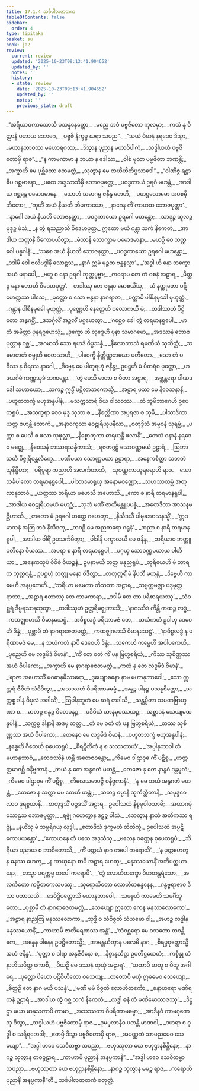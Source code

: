 ```yaml
---
title: 17.1.4 သင်္ခပါလဇာတက
tableOfContents: false
sidebar:
  order: 4
type: tipitaka
basket: su
book: ja2
review:
  current: review
  updated: '2025-10-23T09:13:41.904652'
  updated_by: ''
  notes: ''
  history:
  - state: review
    date: '2025-10-23T09:13:41.904652'
    updated_by: ''
    notes: ''
    previous_state: draft
---
```



<ReviewStatus review={frontmatter.review} showDetails={true} />

<HypothesisAnnotation frontmatter={frontmatter} />

<DynamicBreadcrumb />

<Division number="143" book="ja2" e="ch" v="23" p="16">

<Paragraph number="147" type="verses" book="ja2">
_“အရိယာဝကာသောသိ ပသန္နနေတ္တော,_  
_မညေ ဘဝံ ပဗ္ဗဇိတော ကုလမှာ;_  
_ကထံ နု ဝိတ္တာနိ ပဟာယ ဘောဂေ,_  
_ပဗ္ဗဇိ နိက္ခမ္မ ဃရာ သပည”._  

</Paragraph>

</Division>
<Division number="144" book="ja2" e="ch" v="23" p="17">

<Paragraph number="148" type="verses" book="ja2">
_“သယံ ဝိမာနံ နရဒေဝ ဒိသွာ,_  
_မဟာနုဘာဝဿ မဟောရဂဿ;_  
_ဒိသွာန ပုညာန မဟာဝိပါကံ,_  
_သဒ္ဓါယဟံ ပဗ္ဗဇိတောမှိ ရာဇ”._  

</Paragraph>

</Division>
<Division number="145" book="ja2" e="ch" v="23" p="17">

<Paragraph number="149" type="verses" book="ja2">
_“န ကာမကာမာ န ဘယာ န ဒေါသာ,_  
_ဝါစံ မုသာ ပဗ္ဗဇိတာ ဘဏန္တိ;_  
_အက္ခာဟိ မေ ပုစ္ဆိတော ဧတမတ္ထံ,_  
_သုတွာန မေ ဇာယိဟိတိပ္ပသာဒေါ”._  

</Paragraph>

</Division>
<Division number="146" book="ja2" e="ch" v="23" p="17">

<Paragraph number="150" type="verses" book="ja2">
_“ဝါဏိဇ္ဇ ရဋ္ဌာဓိပ ဂစ္ဆမာနော,_  
_ပထေ အဒ္ဒသာသိမှိ ဘောဇပုတ္တေ;_  
_ပဝဒ္ဓကာယံ ဥရဂံ မဟန္တံ,_  
_အာဒါယ ဂစ္ဆန္တေ ပမောဒမာနေ._  

</Paragraph>

</Division>
<Division number="147" book="ja2" e="ch" v="23" p="17">

<Paragraph number="151" type="verses" book="ja2">
_သောဟံ သမာဂမ္မ ဇနိန္ဒ တေဟိ,_  
_ပဟဋ္ဌလောမော အဝစမှိ ဘီတော;_  
_‘ကုဟိံ အယံ နီယတိ ဘီမကာယော,_  
_နာဂေန ကိံ ကာဟထ ဘောဇပုတ္တာ’._  

</Paragraph>

</Division>
<Division number="148" book="ja2" e="ch" v="23" p="17">

<Paragraph number="152" type="verses" book="ja2">
_‘နာဂေါ အယံ နီယတိ ဘောဇနတ္ထာ,_  
_ပဝဒ္ဓကာယော ဥရဂေါ မဟန္တော;_  
_သာဒုဉ္စ ထူလဉ္စ မုဒုဉ္စ မံသံ,_  
_န တွံ ရသညာသိ ဝိဒေဟပုတ္တ._  

</Paragraph>

</Division>
<Division number="149" book="ja2" e="ch" v="23" p="17">

<Paragraph number="153" type="verses" book="ja2">
ဣတော မယံ ဂန္တွာ သကံ နိကေတံ,_  
_အာဒါယ သတ္ထာနိ ဝိကောပယိတွာ;_  
_မံသာနိ ဘောက္ခာမ ပမောဒမာနာ,_  
_မယဉှိ ဝေ သတ္တဝေါ ပန္နဂါနံ’._  

</Paragraph>

</Division>
<Division number="150" book="ja2" e="ch" v="23" p="17">

<Paragraph number="154" type="verses" book="ja2">
_‘သစေ အယံ နီယတိ ဘောဇနတ္ထာ,_  
_ပဝဒ္ဓကာယော ဥရဂေါ မဟန္တော;_  
_ဒဒါမိ ဝေါ ဗလိဗဒ္ဒါနိ သောဠသ,_  
_နာဂံ ဣမံ မုဉ္စထ ဗန္ဓနသ္မာ’._  

</Paragraph>

</Division>
<Division number="151" book="ja2" e="ch" v="23" p="18">

<Paragraph number="155" type="verses" book="ja2">
_‘အဒ္ဓါ ဟိ နော ဘက္ခော အယံ မနာပေါ,_  
_ဗဟူ စ နော ဥရဂါ ဘုတ္တပုဗ္ဗာ;_  
_ကရောမ တေ တံ ဝစနံ အဠာရ,_  
_မိတ္တဉ္စ နော ဟောဟိ ဝိဒေဟပုတ္တ’._  

</Paragraph>

</Division>
<Division number="152" book="ja2" e="ch" v="23" p="18">

<Paragraph number="156" type="verses" book="ja2">
_တဒါဿု တေ ဗန္ဓနာ မောစယိံသု,_  
_ယံ နတ္ထုတော ပဋိမောက္ကဿ ပါသေ;_  
_မုတ္တော စ သော ဗန္ဓနာ နာဂရာဇာ,_  
_ပက္ကာမိ ပါစီနမုခေါ မုဟုတ္တံ._  

</Paragraph>

</Division>
<Division number="153" book="ja2" e="ch" v="23" p="18">

<Paragraph number="157" type="verses" book="ja2">
_ဂန္တွာန ပါစီနမုခေါ မုဟုတ္တံ,_  
_ပုဏ္ဏေဟိ နေတ္တေဟိ ပလောကယီ မံ;_  
_တဒါဿဟံ ပိဋ္ဌိတော အနွဂစ္ဆိံ,_  
_ဒသင်္ဂုလိံ အဉ္ဇလိံ ပဂ္ဂဟေတွာ._  

</Paragraph>

</Division>
<Division number="154" book="ja2" e="ch" v="23" p="18">

<Paragraph number="158" type="verses" book="ja2">
_‘ဂစ္ဆေဝ ခေါ တွံ တရမာနရူပေါ,_  
_မာ တံ အမိတ္တာ ပုနရဂ္ဂဟေသုံ;_  
_ဒုက္ခော ဟိ လုဒ္ဒေဟိ ပုနာ သမာဂမော,_  
_အဒဿနံ ဘောဇပုတ္တာန ဂစ္ဆ’._  

</Paragraph>

</Division>
<Division number="155" book="ja2" e="ch" v="23" p="18">

<Paragraph number="159" type="verses" book="ja2">
_အဂမာသိ သော ရဟဒံ ဝိပ္ပသန္နံ,_  
_နီလောဘာသံ ရမဏီယံ သုတိတ္ထံ;_  
_သမောတတံ ဇမ္ဗုဟိ ဝေတသာဟိ,_  
_ပါဝေက္ခိ နိတ္တိဏ္ဏဘယော ပတီတော._  

</Paragraph>

</Division>
<Division number="156" book="ja2" e="ch" v="23" p="18">

<Paragraph number="160" type="verses" book="ja2">
_သော တံ ပဝိဿ န စိရဿ နာဂေါ,_  
_ဒိဗ္ဗေန မေ ပါတုရဟုံ ဇနိန္ဒ;_  
ဥပဋ္ဌဟီ မံ ပိတရံဝ ပုတ္တော,_  
_ဟဒယင်္ဂမံ ကဏ္ဏသုခံ ဘဏန္တော._  

</Paragraph>

</Division>
<Division number="157" book="ja2" e="ch" v="23" p="19">

<Paragraph number="161" type="verses" book="ja2">
_‘တွံ မေသိ မာတာ စ ပိတာ အဠာရ,_  
_အဗ္ဘန္တရော ပါဏဒဒေါ သဟာယော;_  
_သကဉ္စ ဣဒ္ဓိံ ပဋိလာဘကောသ္မိ,_  
_အဠာရ ပဿ မေ နိဝေသနာနိ;_  
_ပဟူတဘက္ခံ ဗဟုအန္နပါနံ,_  
_မသက္ကသာရံ ဝိယ ဝါသဝဿ._  

</Paragraph>

</Division>
<Division number="158" book="ja2" e="ch" v="23" p="19">

<Paragraph number="162" type="verses" book="ja2">
_တံ ဘူမိဘာဂေဟိ ဥပေတရူပံ,_  
_အသက္ခရာ စေဝ မုဒူ သုဘာ စ;_  
_နီစတ္တိဏာ အပ္ပရဇာ စ ဘူမိ,_  
_ပါသာဒိကာ ယတ္ထ ဇဟန္တိ သောကံ._  

</Paragraph>

</Division>
<Division number="159" book="ja2" e="ch" v="23" p="19">

<Paragraph number="163" type="verses" book="ja2">
_အနာဝကုလာ ဝေဠုရိယူပနီလာ,_  
_စတုဒ္ဒိသံ အမ္ဗဝနံ သုရမ္မံ;_  
_ပက္ကာ စ ပေသီ စ ဖလာ သုဖုလ္လာ,_  
_နိစ္စောတုကာ ဓာရယန္တီ ဖလာနိ’._  

</Paragraph>

</Division>
<Division number="160" book="ja2" e="ch" v="23" p="19">

<Paragraph number="164" type="verses" book="ja2">
_တေသံ ဝနာနံ နရဒေဝ မဇ္ဈေ,_  
_နိဝေသနံ ဘဿရသန္နိကာသံ;_  
_ရဇတဂ္ဂဠံ သောဝဏ္ဏမယံ ဥဠာရံ,_  
_ဩဘာသတီ ဝိဇ္ဇုရိဝန္တလိက္ခေ._  

</Paragraph>

</Division>
<Division number="161" book="ja2" e="ch" v="23" p="19">

<Paragraph number="165" type="verses" book="ja2">
_မဏီမယာ သောဏ္ဏမယာ ဥဠာရာ,_  
_အနေကစိတ္တာ သတတံ သုနိမ္မိတာ;_  
_ပရိပူရာ ကညာဟိ အလင်္ကတာဘိ,_  
_သုဝဏ္ဏကာယူရဓရာဟိ ရာဇ._  

</Paragraph>

</Division>
<Division number="162" book="ja2" e="ch" v="23" p="19">

<Paragraph number="166" type="verses" book="ja2">
_သော သင်္ခပါလော တရမာနရူပေါ,_  
_ပါသာဒမာရုယှ အနောမဝဏ္ဏော;_  
_သဟဿထမ္ဘံ အတုလာနုဘာဝံ,_  
_ယတ္ထဿ ဘရိယာ မဟေသီ အဟောသိ._  

</Paragraph>

</Division>
<Division number="163" book="ja2" e="ch" v="23" p="20">

<Paragraph number="167" type="verses" book="ja2">
_ဧကာ စ နာရီ တရမာနရူပါ,_  
_အာဒါယ ဝေဠုရိယမယံ မဟဂ္ဃံ;_  
_သုဘံ မဏိံ ဇာတိမန္တူပပန္နံ,_  
_အစောဒိတာ အာသနမဗ္ဘိဟာသိ._  

</Paragraph>

</Division>
<Division number="164" book="ja2" e="ch" v="23" p="20">

<Paragraph number="168" type="verses" book="ja2">
_တတော မံ ဥရဂေါ ဟတ္ထေ ဂဟေတွာ,_  
_နိသီဒယီ ပါမုခအာသနသ္မိံ;_  
_‘ဣဒမာသနံ အတြ ဘဝံ နိသီဒတု,_  
_ဘဝဉှိ မေ အညတရော ဂရူနံ’._  

</Paragraph>

</Division>
<Division number="165" book="ja2" e="ch" v="23" p="20">

<Paragraph number="169" type="verses" book="ja2">
_အညာ စ နာရီ တရမာနရူပါ,_  
_အာဒါယ ဝါရိံ ဥပသင်္ကမိတွာ;_  
_ပါဒါနိ ပက္ခာလယီ မေ ဇနိန္ဒ,_  
_ဘရိယာဝ ဘတ္တူ ပတိနော ပိယဿ._  

</Paragraph>

</Division>
<Division number="166" book="ja2" e="ch" v="23" p="20">

<Paragraph number="170" type="verses" book="ja2">
_အပရာ စ နာရီ တရမာနရူပါ,_  
_ပဂ္ဂယှ သောဝဏ္ဏမယာယ ပါတိယာ;_  
_အနေကသူပံ ဝိဝိဓံ ဝိယဉ္ဇနံ,_  
ဥပနာမယီ ဘတ္တ မနုညရူပံ._  

</Paragraph>

</Division>
<Division number="167" book="ja2" e="ch" v="23" p="20">

<Paragraph number="171" type="verses" book="ja2">
_တုရိယေဟိ မံ ဘာရတ ဘုတ္တဝန္တံ,_  
ဥပဋ္ဌဟုံ ဘတ္တု မနော ဝိဒိတွာ;_  
_တတုတ္တရိံ မံ နိပတီ မဟန္တံ,_  
_ဒိဗ္ဗေဟိ ကာမေဟိ အနပ္ပကေဟိ._  

</Paragraph>

</Division>
<Division number="168" book="ja2" e="ch" v="23" p="20">

<Paragraph number="172" type="verses" book="ja2">
_‘ဘရိယာ မမေတာ တိသတာ အဠာရ,_  
_သဗ္ဗတ္တမဇ္ဈာ ပဒုမုတ္တရာဘာ;_  
_အဠာရ ဧတာဿု တေ ကာမကာရာ,_  
_ဒဒါမိ တေ တာ ပရိစာရယဿု’._  

</Paragraph>

</Division>
<Division number="169" book="ja2" e="ch" v="23" p="20">

<Paragraph number="173" type="verses" book="ja2">
_သံဝစ္ဆရံ ဒိဗ္ဗရသာနုဘုတွာ,_  
_တဒါဿုဟံ ဥတ္တရိမဇ္ဈဘာသိံ;_  
_‘နာဂဿိဒံ ကိန္တိ ကထဉ္စ လဒ္ဓံ,_  
_ကထဇ္ဈဂမာသိ ဝိမာနသေဋ္ဌံ._  

</Paragraph>

</Division>
<Division number="170" book="ja2" e="ch" v="23" p="21">

<Paragraph number="174" type="verses" book="ja2">
_အဓိစ္စလဒ္ဓံ ပရိဏာမဇံ တေ,_  
_သယံကတံ ဥဒါဟု ဒေဝေဟိ ဒိန္နံ;_  
_ပုစ္ဆာမိ တံ နာဂရာဇေတမတ္ထံ,_  
_ကထဇ္ဈဂမာသိ ဝိမာနသေဋ္ဌံ’._  

</Paragraph>

</Division>
<Division number="171" book="ja2" e="ch" v="23" p="21">

<Paragraph number="175" type="verses" book="ja2">
_‘နာဓိစ္စလဒ္ဓံ န ပရိဏာမဇံ မေ,_  
_န သယံကတံ နာပိ ဒေဝေဟိ ဒိန္နံ;_  
_သကေဟိ ကမ္မေဟိ အပါပကေဟိ,_  
_ပုညေဟိ မေ လဒ္ဓမိဒံ ဝိမာနံ’._  

</Paragraph>

</Division>
<Division number="172" book="ja2" e="ch" v="23" p="21">

<Paragraph number="176" type="verses" book="ja2">
_‘ကိံ တေ ဝတံ ကိံ ပန ဗြဟ္မစရိယံ,_  
_ကိဿ သုစိဏ္ဏဿ အယံ ဝိပါကော;_  
_အက္ခာဟိ မေ နာဂရာဇေတမတ္ထံ,_  
_ကထံ နု တေ လဒ္ဓမိဒံ ဝိမာနံ’._  

</Paragraph>

</Division>
<Division number="173" book="ja2" e="ch" v="23" p="21">

<Paragraph number="177" type="verses" book="ja2">
_‘ရာဇာ အဟောသိံ မဂဓာနမိဿရော,_  
_ဒုယျောဓနော နာမ မဟာနုဘာဝေါ;_  
_သော ဣတ္တရံ ဇီဝိတံ သံဝိဒိတွာ,_  
_အသဿတံ ဝိပရိဏာမဓမ္မံ._  

</Paragraph>

</Division>
<Division number="174" book="ja2" e="ch" v="23" p="21">

<Paragraph number="178" type="verses" book="ja2">
_အန္နဉ္စ ပါနဉ္စ ပသန္နစိတ္တော,_  
_သက္ကစ္စ ဒါနံ ဝိပုလံ အဒါသိံ;_  
_ဩပါနဘူတံ မေ ဃရံ တဒါသိ,_  
_သန္တပ္ပိတာ သမဏဗြာဟ္မဏာ စ._  

</Paragraph>

</Division>
<Division number="175" book="ja2" e="ch" v="23" p="21">

<Paragraph number="179" type="verses" book="ja2">
_မာလဉ္စ ဂန္ဓဉ္စ ဝိလေပနဉ္စ,_  
_ပဒီပိယံ ယာနမုပဿယဉ္စ;_  
_အစ္ဆာဒနံ သေယျမထန္နပါနံ,_  
_သက္ကစ္စ ဒါနာနိ အဒမှ တတ္ထ._  

</Paragraph>

</Division>
<Division number="176" book="ja2" e="ch" v="23" p="22">

<Paragraph number="180" type="verses" book="ja2">
_တံ မေ ဝတံ တံ ပန ဗြဟ္မစရိယံ,_  
_တဿ သုစိဏ္ဏဿ အယံ ဝိပါကော;_  
_တေနေဝ မေ လဒ္ဓမိဒံ ဝိမာနံ,_  
_ပဟူတဘက္ခံ ဗဟုအန္နပါနံ;_  
_နစ္စေဟိ ဂီတေဟိ စုပေတရူပံ,_  
_စိရဋ္ဌိတိကံ န စ သဿတာယံ’._  

</Paragraph>

</Division>
<Division number="177" book="ja2" e="ch" v="23" p="22">

<Paragraph number="181" type="verses" book="ja2">
_‘အပ္ပါနုဘာဝါ တံ မဟာနုဘာဝံ,_  
_တေဇဿိနံ ဟန္တိ အတေဇဝန္တော;_  
_ကိမေဝ ဒါဌာဝုဓ ကိံ ပဋိစ္စ,_  
_ဟတ္ထတ္တမာဂစ္ဆိ ဝနိဗ္ဗကာနံ._  

</Paragraph>

</Division>
<Division number="178" book="ja2" e="ch" v="23" p="22">

<Paragraph number="182" type="verses" book="ja2">
_ဘယံ နု တေ အနွဂတံ မဟန္တံ,_  
_တေဇော နု တေ နာနွဂံ ဒန္တမူလံ;_  
_ကိမေဝ ဒါဌာဝုဓ ကိံ ပဋိစ္စ,_  
_ကိလေသမာပဇ္ဇိ ဝနိဗ္ဗကာနံ’._  

</Paragraph>

</Division>
<Division number="179" book="ja2" e="ch" v="23" p="22">

<Paragraph number="183" type="verses" book="ja2">
_‘န မေ ဘယံ အနွဂတံ မဟန္တံ,_  
_တေဇော န သက္ကာ မမ တေဟိ ဟန္တုံ;_  
_သတဉ္စ ဓမ္မာနိ သုကိတ္တိတာနိ,_  
_သမုဒ္ဒဝေလာဝ ဒုရစ္စယာနိ._  

</Paragraph>

</Division>
<Division number="180" book="ja2" e="ch" v="23" p="22">

<Paragraph number="184" type="verses" book="ja2">
_စာတုဒ္ဒသိံ ပဉ္စဒသိံ အဠာရ,_  
ဥပေါသထံ နိစ္စမုပါဝသာမိ;_  
_အထာဂမုံ သောဠသ ဘောဇပုတ္တာ,_  
_ရဇ္ဇုံ ဂဟေတွာန ဒဠှဉ္စ ပါသံ._  

</Paragraph>

</Division>
<Division number="181" book="ja2" e="ch" v="23" p="22">

<Paragraph number="185" type="verses" book="ja2">
_ဘေတွာန နာသံ အတိကဿ ရဇ္ဇုံ,_  
_နယိံသု မံ သမ္ပရိဂယှ လုဒ္ဒါ;_  
_ဧတာဒိသံ ဒုက္ခမဟံ တိတိက္ခံ,_  
ဥပေါသထံ အပ္ပဋိကောပယန္တော’._  

</Paragraph>

</Division>
<Division number="182" book="ja2" e="ch" v="23" p="23">

<Paragraph number="186" type="verses" book="ja2">
_‘ဧကာယနေ တံ ပထေ အဒ္ဒသံသု,_  
_ဗလေန ဝဏ္ဏေန စုပေတရူပံ;_  
_သိရိယာ ပညာယ စ ဘာဝိတောသိ,_  
_ကိံ ပတ္ထယံ နာဂ တပေါ ကရောသိ’._  

</Paragraph>

</Division>
<Division number="183" book="ja2" e="ch" v="23" p="23">

<Paragraph number="187" type="verses" book="ja2">
_‘န ပုတ္တဟေတူ န ဓနဿ ဟေတု,_  
_န အာယုနော စာပိ အဠာရ ဟေတု;_  
_မနုဿယောနိံ အဘိပတ္ထယာနော,_  
_တသ္မာ ပရက္ကမ္မ တပေါ ကရောမိ’._  

</Paragraph>

</Division>
<Division number="184" book="ja2" e="ch" v="23" p="23">

<Paragraph number="188" type="verses" book="ja2">
_‘တွံ လောဟိတက္ခော ဝိဟတန္တရံသော,_  
_အလင်္ကတော ကပ္ပိတကေသမဿု;_  
_သုရောသိတော လောဟိတစန္ဒနေန,_  
_ဂန္ဓဗ္ဗရာဇာဝ ဒိသာ ပဘာသသိ._  

</Paragraph>

</Division>
<Division number="185" book="ja2" e="ch" v="23" p="23">

<Paragraph number="189" type="verses" book="ja2">
_ဒေဝိဒ္ဓိပတ္တောသိ မဟာနုဘာဝေါ,_  
_သဗ္ဗေဟိ ကာမေဟိ သမင်္ဂိဘူတော;_  
_ပုစ္ဆာမိ တံ နာဂရာဇေတမတ္ထံ,_  
_သေယျော ဣတော ကေန မနုဿလောကော’._  

</Paragraph>

</Division>
<Division number="186" book="ja2" e="ch" v="23" p="23">

<Paragraph number="190" type="verses" book="ja2">
_‘အဠာရ နာညတြ မနုဿလောကာ,_  
_သုဒ္ဓီ ဝ သံဝိဇ္ဇတိ သံယမော ဝါ;_  
_အဟဉ္စ လဒ္ဓါန မနုဿယောနိံ,_  
_ကာဟာမိ ဇာတိမရဏဿ အန္တံ’._  

</Paragraph>

</Division>
<Division number="187" book="ja2" e="ch" v="23" p="23">

<Paragraph number="191" type="verses" book="ja2">
_‘သံဝစ္ဆရော မေ ဝသတော တဝန္တိကေ,_  
_အန္နေန ပါနေန ဥပဋ္ဌိတောသ္မိ;_  
_အာမန္တယိတွာန ပလေမိ နာဂ,_  
_စိရပ္ပဝုတ္ထောသ္မိ အဟံ ဇနိန္ဒ’._  

</Paragraph>

</Division>
<Division number="188" book="ja2" e="ch" v="23" p="23">

<Paragraph number="192" type="verses" book="ja2">
_‘ပုတ္တာ စ ဒါရာ အနုဇီဝိနော စ,_  
_နိစ္စာနုသိဋ္ဌာ ဥပတိဋ္ဌထေတံ;_  
_ကစ္စိန္နု တံ နာဘိသပိတ္ထ ကောစိ,_  
_ပိယဉှိ မေ ဒဿနံ တုယှံ အဠာရ’._  

</Paragraph>

</Division>
<Division number="189" book="ja2" e="ch" v="23" p="24">

<Paragraph number="193" type="verses" book="ja2">
_‘ယထာပိ မာတူ စ ပိတူ အဂါရေ,_  
_ပုတ္တော ပိယော ပဋိဝိဟိတော ဝသေယျ;_  
_တတောပိ မယှံ ဣဓမေဝ သေယျော,_  
_စိတ္တဉှိ တေ နာဂ မယီ ပသန္နံ’._  

</Paragraph>

</Division>
<Division number="190" book="ja2" e="ch" v="23" p="24">

<Paragraph number="194" type="verses" book="ja2">
_‘မဏီ မမံ ဝိဇ္ဇတိ လောဟိတင်္ကော,_  
_ဓနာဟရော မဏိရတနံ ဥဠာရံ;_  
_အာဒါယ တွံ ဂစ္ဆ သကံ နိကေတံ,_  
_လဒ္ဓါ ဓနံ တံ မဏိမောဿဇဿု’._  

</Paragraph>

</Division>
<Division number="191" book="ja2" e="ch" v="23" p="24">

<Paragraph number="195" type="verses" book="ja2">
_ဒိဋ္ဌာ မယာ မာနုသကာပိ ကာမာ,_  
_အသဿတာ ဝိပရိဏာမဓမ္မာ;_  
_အာဒီနဝံ ကာမဂုဏေသု ဒိသွာ,_  
_သဒ္ဓါယဟံ ပဗ္ဗဇိတောမှိ ရာဇ._  

</Paragraph>

</Division>
<Division number="192" book="ja2" e="ch" v="23" p="24">

<Paragraph number="196" type="verses" book="ja2">
_ဒုမပ္ဖလာနီဝ ပတန္တိ မာဏဝါ,_  
_ဒဟရာ စ ဝုဒ္ဓါ စ သရီရဘေဒါ;_  
_ဧတမ္ပိ ဒိသွာ ပဗ္ဗဇိတောမှိ ရာဇ,_  
_အပဏ္ဏကံ သာမညမေဝ သေယျော”._  

</Paragraph>

</Division>
<Division number="193" book="ja2" e="ch" v="23" p="24">

<Paragraph number="197" type="verses" book="ja2">
_“အဒ္ဓါ ဟဝေ သေဝိတဗ္ဗာ သပညာ,_  
_ဗဟုဿုတာ ယေ ဗဟုဌာနစိန္တိနော;_  
_နာဂဉ္စ သုတွာန တဝဉ္စဠာရ,_  
_ကာဟာမိ ပုညာနိ အနပ္ပကာနိ”._  

</Paragraph>

</Division>
<Division number="194" book="ja2" e="ch" v="23" p="24">

<Paragraph number="198" type="verses" book="ja2">
_“အဒ္ဓါ ဟဝေ သေဝိတဗ္ဗာ သပညာ,_  
_ဗဟုဿုတာ ယေ ဗဟုဌာနစိန္တိနော;_  
_နာဂဉ္စ သုတွာန မမဉ္စ ရာဇ,_  
_ကရောဟိ ပုညာနိ အနပ္ပကာနီ”တိ._  


</Paragraph>
</Division>

<Paragraph number="199" type="center" book="ja2">
သင်္ခပါလဇာတကံ စတုတ္ထံ.
</Paragraph>